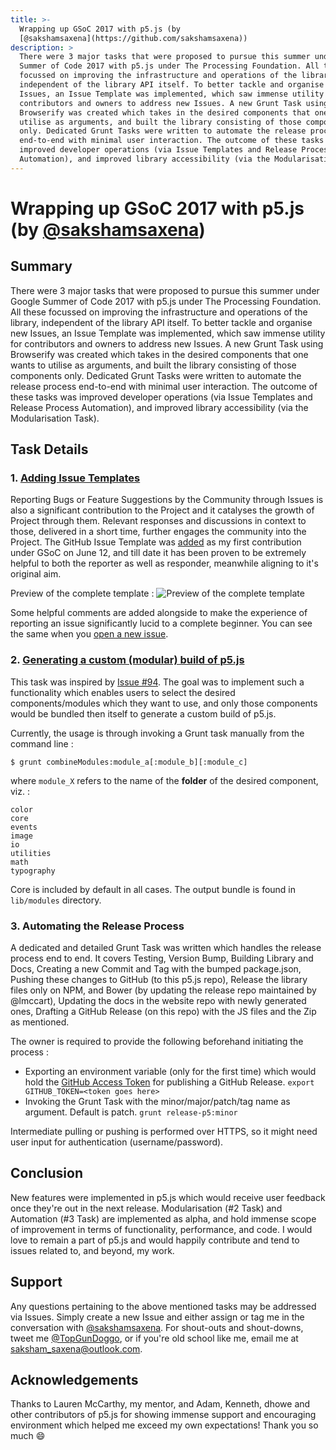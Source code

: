 ```yaml
---
title: >-
  Wrapping up GSoC 2017 with p5.js (by
  [@sakshamsaxena](https://github.com/sakshamsaxena))
description: >
  There were 3 major tasks that were proposed to pursue this summer under Google
  Summer of Code 2017 with p5.js under The Processing Foundation. All these
  focussed on improving the infrastructure and operations of the library,
  independent of the library API itself. To better tackle and organise new
  Issues, an Issue Template was implemented, which saw immense utility for
  contributors and owners to address new Issues. A new Grunt Task using
  Browserify was created which takes in the desired components that one wants to
  utilise as arguments, and built the library consisting of those components
  only. Dedicated Grunt Tasks were written to automate the release process
  end-to-end with minimal user interaction. The outcome of these tasks was
  improved developer operations (via Issue Templates and Release Process
  Automation), and improved library accessibility (via the Modularisation Task).
---
```

# Wrapping up GSoC 2017 with p5.js (by [@sakshamsaxena](https://github.com/sakshamsaxena))

## Summary

There were 3 major tasks that were proposed to pursue this summer under Google Summer of Code 2017 with p5.js under The Processing Foundation. All these focussed on improving the infrastructure and operations of the library, independent of the library API itself. To better tackle and organise new Issues, an Issue Template was implemented, which saw immense utility for contributors and owners to address new Issues. A new Grunt Task using Browserify was created which takes in the desired components that one wants to utilise as arguments, and built the library consisting of those components only. Dedicated Grunt Tasks were written to automate the release process end-to-end with minimal user interaction. The outcome of these tasks was improved developer operations (via Issue Templates and Release Process Automation), and improved library accessibility (via the Modularisation Task).

## Task Details

### 1. [Adding Issue Templates](https://github.com/processing/p5.js/issues)

Reporting Bugs or Feature Suggestions by the Community through Issues is also a significant contribution to the Project and it catalyses the growth of Project through them. Relevant responses and discussions in context to those, delivered in a short time, further engages the community into the Project. The GitHub Issue Template was [added](https://github.com/processing/p5.js/commits/main/ISSUE_TEMPLATE.md?author=sakshamsaxena) as my first contribution under GSoC on June 12, and till date it has been proven to be extremely helpful to both the reporter as well as responder, meanwhile aligning to it's original aim.

Preview of the complete template :
![Preview of the complete template](http://www.clipular.com/c/4631172675272704.png?k=gQwp7j5erUp9iZDrZvlEWY-27KY)

Some helpful comments are added alongside to make the experience of reporting an issue significantly lucid to a complete beginner. You can see the same when you [open a new issue](https://github.com/processing/p5.js/issues/new).

### 2. [Generating a custom (modular) build of p5.js](https://github.com/processing/p5.js/blob/main/contributor_docs/custom_p5_build/)

This task was inspired by [Issue #94](https://github.com/processing/p5.js/issues/94). The goal was to implement such a functionality which enables users to select the desired components/modules which they want to use, and only those components would be bundled then itself to generate a custom build of p5.js.

Currently, the usage is through invoking a Grunt task manually from the command line :

```shell
$ grunt combineModules:module_a[:module_b][:module_c]
```

where `module_X` refers to the name of the **folder** of the desired component, viz. :

```
color
core
events
image
io
utilities
math
typography
```

Core is included by default in all cases. The output bundle is found in `lib/modules` directory.

### 3. Automating the Release Process

A dedicated and detailed Grunt Task was written which handles the release process end to end. It covers Testing, Version Bump, Building Library and Docs, Creating a new Commit and Tag with the bumped package.json, Pushing these changes to GitHub (to this p5.js repo), Release the library files only on NPM, and Bower (by updating the release repo maintained by @lmccart), Updating the docs in the website repo with newly generated ones, Drafting a GitHub Release (on this repo) with the JS files and the Zip as mentioned.

The owner is required to provide the following beforehand initiating the process :

* Exporting an environment variable (only for the first time) which would hold the [GitHub Access Token](https://github.com/settings/tokens) for publishing a GitHub Release.
  `export GITHUB_TOKEN=<token goes here>`
* Invoking the Grunt Task with the minor/major/patch/tag name as argument. Default is patch.
  `grunt release-p5:minor`

Intermediate pulling or pushing is performed over HTTPS, so it might need user input for authentication (username/password).

## Conclusion

New features were implemented in p5.js which would receive user feedback once they're out in the next release. Modularisation (#2 Task) and Automation (#3 Task) are implemented as alpha, and hold immense scope of improvement in terms of functionality, performance, and code. I would love to remain a part of p5.js and would happily contribute and tend to issues related to, and beyond, my work.

## Support

Any questions pertaining to the above mentioned tasks may be addressed via Issues. Simply create a new Issue and either assign or tag me in the conversation with [@sakshamsaxena](https://github.com/sakshamsaxena). For shout-outs and shout-downs, tweet me [@TopGunDoggo](https://twitter.com/TopGunDoggo), or if you're old school like me, email me at [saksham\_saxena@outlook.com](mailto:saksham_saxena@outlook.com).

## Acknowledgements

Thanks to Lauren McCarthy, my mentor, and Adam, Kenneth, dhowe and other contributors of p5.js for showing immense support and encouraging environment which helped me exceed my own expectations! Thank you so much :smile:
